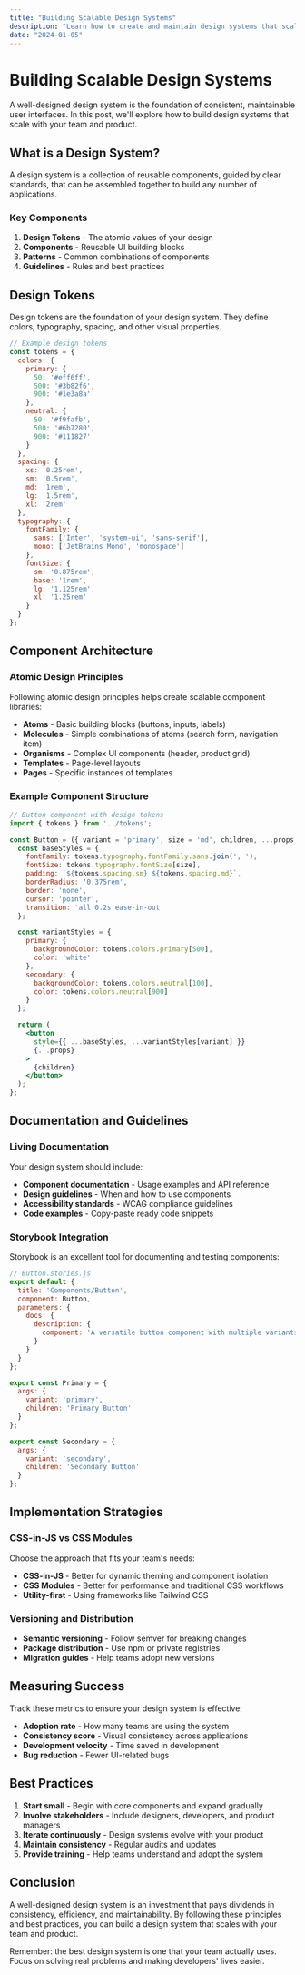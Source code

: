 ```yaml
---
title: "Building Scalable Design Systems"
description: "Learn how to create and maintain design systems that scale with your team and product, covering everything from tokens to component libraries."
date: "2024-01-05"
---
```


# Building Scalable Design Systems

A well-designed design system is the foundation of consistent, maintainable user interfaces. In this post, we'll explore how to build design systems that scale with your team and product.

## What is a Design System?

A design system is a collection of reusable components, guided by clear standards, that can be assembled together to build any number of applications.

### Key Components

1. **Design Tokens** - The atomic values of your design
2. **Components** - Reusable UI building blocks
3. **Patterns** - Common combinations of components
4. **Guidelines** - Rules and best practices

## Design Tokens

Design tokens are the foundation of your design system. They define colors, typography, spacing, and other visual properties.

```javascript
// Example design tokens
const tokens = {
  colors: {
    primary: {
      50: '#eff6ff',
      500: '#3b82f6',
      900: '#1e3a8a'
    },
    neutral: {
      50: '#f9fafb',
      500: '#6b7280',
      900: '#111827'
    }
  },
  spacing: {
    xs: '0.25rem',
    sm: '0.5rem',
    md: '1rem',
    lg: '1.5rem',
    xl: '2rem'
  },
  typography: {
    fontFamily: {
      sans: ['Inter', 'system-ui', 'sans-serif'],
      mono: ['JetBrains Mono', 'monospace']
    },
    fontSize: {
      sm: '0.875rem',
      base: '1rem',
      lg: '1.125rem',
      xl: '1.25rem'
    }
  }
};
```

## Component Architecture

### Atomic Design Principles

Following atomic design principles helps create scalable component libraries:

- **Atoms** - Basic building blocks (buttons, inputs, labels)
- **Molecules** - Simple combinations of atoms (search form, navigation item)
- **Organisms** - Complex UI components (header, product grid)
- **Templates** - Page-level layouts
- **Pages** - Specific instances of templates

### Example Component Structure

```jsx
// Button component with design tokens
import { tokens } from '../tokens';

const Button = ({ variant = 'primary', size = 'md', children, ...props }) => {
  const baseStyles = {
    fontFamily: tokens.typography.fontFamily.sans.join(', '),
    fontSize: tokens.typography.fontSize[size],
    padding: `${tokens.spacing.sm} ${tokens.spacing.md}`,
    borderRadius: '0.375rem',
    border: 'none',
    cursor: 'pointer',
    transition: 'all 0.2s ease-in-out'
  };

  const variantStyles = {
    primary: {
      backgroundColor: tokens.colors.primary[500],
      color: 'white'
    },
    secondary: {
      backgroundColor: tokens.colors.neutral[100],
      color: tokens.colors.neutral[900]
    }
  };

  return (
    <button
      style={{ ...baseStyles, ...variantStyles[variant] }}
      {...props}
    >
      {children}
    </button>
  );
};
```

## Documentation and Guidelines

### Living Documentation

Your design system should include:
- **Component documentation** - Usage examples and API reference
- **Design guidelines** - When and how to use components
- **Accessibility standards** - WCAG compliance guidelines
- **Code examples** - Copy-paste ready code snippets

### Storybook Integration

Storybook is an excellent tool for documenting and testing components:

```javascript
// Button.stories.js
export default {
  title: 'Components/Button',
  component: Button,
  parameters: {
    docs: {
      description: {
        component: 'A versatile button component with multiple variants and sizes.'
      }
    }
  }
};

export const Primary = {
  args: {
    variant: 'primary',
    children: 'Primary Button'
  }
};

export const Secondary = {
  args: {
    variant: 'secondary',
    children: 'Secondary Button'
  }
};
```

## Implementation Strategies

### CSS-in-JS vs CSS Modules

Choose the approach that fits your team's needs:

- **CSS-in-JS** - Better for dynamic theming and component isolation
- **CSS Modules** - Better for performance and traditional CSS workflows
- **Utility-first** - Using frameworks like Tailwind CSS

### Versioning and Distribution

- **Semantic versioning** - Follow semver for breaking changes
- **Package distribution** - Use npm or private registries
- **Migration guides** - Help teams adopt new versions

## Measuring Success

Track these metrics to ensure your design system is effective:

- **Adoption rate** - How many teams are using the system
- **Consistency score** - Visual consistency across applications
- **Development velocity** - Time saved in development
- **Bug reduction** - Fewer UI-related bugs

## Best Practices

1. **Start small** - Begin with core components and expand gradually
2. **Involve stakeholders** - Include designers, developers, and product managers
3. **Iterate continuously** - Design systems evolve with your product
4. **Maintain consistency** - Regular audits and updates
5. **Provide training** - Help teams understand and adopt the system

## Conclusion

A well-designed design system is an investment that pays dividends in consistency, efficiency, and maintainability. By following these principles and best practices, you can build a design system that scales with your team and product.

Remember: the best design system is one that your team actually uses. Focus on solving real problems and making developers' lives easier.
